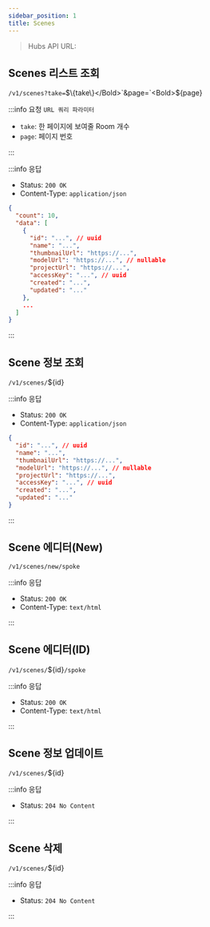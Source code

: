 ```yaml
---
sidebar_position: 1
title: Scenes
---
```



> Hubs API URL: <a><APIUrl /></a>

## Scenes 리스트 조회

`/v1/scenes?take=`<Bold>$\{take\}</Bold>`&page=`<Bold>$\{page\}</Bold>

:::info 요청 `URL 쿼리 파라미터`

- `take`: 한 페이지에 보여줄 Room 개수
- `page`: 페이지 번호

:::

:::info 응답

- Status: `200 OK`
- Content-Type: `application/json`

```json
{
  "count": 10,
  "data": [
    {
      "id": "...", // uuid
      "name": "...",
      "thumbnailUrl": "https://...",
      "modelUrl": "https://...", // nullable
      "projectUrl": "https://...",
      "accessKey": "...", // uuid
      "created": "...",
      "updated": "..."
    },
    ...
  ]
}
```

:::

## Scene 정보 조회

`/v1/scenes/`<Bold>$\{id\}</Bold>

:::info 응답

- Status: `200 OK`
- Content-Type: `application/json`

```json
{
  "id": "...", // uuid
  "name": "...",
  "thumbnailUrl": "https://...",
  "modelUrl": "https://...", // nullable
  "projectUrl": "https://...",
  "accessKey": "...", // uuid
  "created": "...",
  "updated": "..."
}
```

:::

## Scene 에디터(New)

`/v1/scenes/new/spoke`

:::info 응답

- Status: `200 OK`
- Content-Type: `text/html`

:::

## Scene 에디터(ID)

`/v1/scenes/`<Bold>$\{id\}</Bold>`/spoke`

:::info 응답

- Status: `200 OK`
- Content-Type: `text/html`

:::

## Scene 정보 업데이트

`/v1/scenes/`<Bold>$\{id\}</Bold>

:::info 응답

- Status: `204 No Content`

:::

## Scene 삭제

`/v1/scenes/`<Bold>$\{id\}</Bold>

:::info 응답

- Status: `204 No Content`

:::
